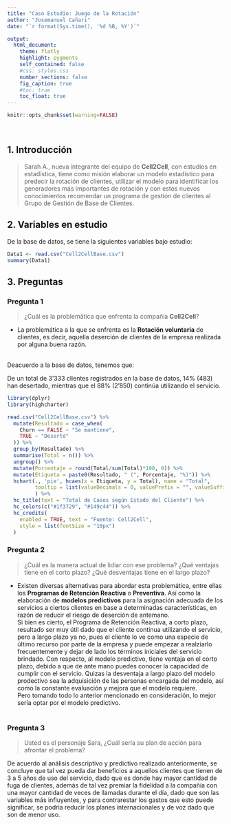 ---
title: "Caso Estudio: Juego de la Rotación"
author: "Josemanuel Cañari"
date: "`r format(Sys.time(), '%d %B, %Y')`"

output:
  html_document:
    theme: flatly
    highlight: pygments
    self_contained: false
    #css: styles.css
    number_sections: false
    fig_caption: true
    #toc: true
    toc_float: true
---

```{r global_options, include=FALSE}
knitr::opts_chunk$set(warning=FALSE)
```

<!-- # Content  -->

<!-- 1. Brief Introduction -->
<!-- 2. Data Sources -->
<!-- 3. Technologies Used -->
<!-- 4. Data Transformation -->
<!--     + Main Libraries -->
<!--     + Graduate Employment Dataset -->
<!--     + Visualizations Part 1 -->
<!--     + Graduates by institutions -->
<!--     + Visualizations Part 2 -->
<!-- 5. Shiny Application -->
<!-- 6. Deployment -->
<!-- 7. References -->




\

## 1. Introducción

>Sarah A., nueva integrante del equipo de **Cell2Cell**, con estudios en estadística, tiene como misión elaborar un modelo estadístico para predecir la rotación de clientes, utilizar el modelo para identificar los generadores más importantes de rotación y con estos nuevos conocimientos recomendar un programa de gestión de clientes al Grupo de Gestión de Base de Clientes.


<!-- ##### **How to see information on the website:** -->

<!-- <img src="www/howto.gif" width="100%"/> -->


## 2. Variables en estudio

De la base de datos, se tiene la siguientes variables bajo estudio:

```{r}
Data1 <- read.csv("Cell2CellBase.csv")
summary(Data1)
```


## 3. Preguntas

### Pregunta 1

> ¿Cuál es la problemática que enfrenta la compañia **Cell2Cell**?


* La problemática a la que se enfrenta es la __Rotación voluntaria__ de clientes, es decir, aquella deserción de clientes de la empresa realizada por alguna buena razón.
\
\

Deacuerdo a la base de datos, tenemos que:
\

De un total de 3'333 clientes registrados en la base de datos, 14% (483) han desertado, mientras que el 88% (2'850) continúa utilizando el servicio.

```{r error = F, warning = F, message = F}
library(dplyr)
library(highcharter)

read.csv("Cell2CellBase.csv") %>%
  mutate(Resultado = case_when(
    Churn == FALSE ~ "Se mantiene",
    TRUE ~ "Desertó"
  )) %>% 
  group_by(Resultado) %>%
  summarise(Total = n()) %>% 
  ungroup() %>% 
  mutate(Porcentaje = round(Total/sum(Total)*100, 0)) %>% 
  mutate(Etiqueta = paste0(Resultado, " (", Porcentaje, "%)")) %>% 
  hchart(., 'pie', hcaes(x = Etiqueta, y = Total), name = "Total",
         tooltip = list(valueDecimals = 0, valuePrefix = "", valueSuffix = " Casos")
         ) %>% 
  hc_title(text = "Total de Casos según Estado del Cliente") %>% 
  hc_colors(c("#1f3729", "#149c44")) %>%
  hc_credits(
    enabled = TRUE, text = "Fuente: Cell2Cell",
    style = list(fontSize = "10px")
  )

```

### Pregunta 2

> ¿Cuál es la manera actual de lidiar con ese problema? ¿Qué ventajas tiene en el corto plazo? ¿Qué desventajas tiene en el largo plazo?


* Existen diversas alternativas para abordar esta problemática, entre ellas los **Programas de Retención Reactiva** o **Preventiva**. Así como la elaboración de **modelos predictivos** para la asignación adecuada de los servicios a ciertos clientes en base a determinadas características, en razón de reducir el riesgo de deserción de antemano.\
Si bien es cierto, el Programa de Retención Reactiva, a corto plazo, resultado ser muy útil dado que el cliente continua utilizando el servicio, pero a largo plazo ya no, pues el cliente lo ve como una especie de último recurso por parte de la empresa y puede empezar a realziarlo frecuentemente y dejar de lado los términos iniciales del servicio brindado.
Con respecto, al modelo predictivo, tiene ventaja en el corto plazo, debido a que de ante mano puedes conocer la capacidad de cumplir con el servicio. Quizas la desventaja a largo plazo del modelo prodectivo sea la adquisición de las personas encargada del modelo, así como la constante evaluación y mejora que el modelo requiere.\
Pero tomando todo lo anterior mencionado en consideración, lo mejor sería optar por el modelo predictivo.
\
\

### Pregunta 3 {.tabset}

> Usted es el personaje Sara, ¿Cuál sería su plan de acción para afrontar el problema?


De acuerdo al análisis descriptivo y predictivo realizado anteriormente, se concluye que tal vez pueda dar beneficios a aquellos clientes que tienen de 3 a 5 años de uso del servicio, dado que es donde hay mayor cantidad de fuga de clientes, además de tal vez premiar la fidelidad a la compañía con una mayor cantidad de veces de llamadas durante el día, dado que son las variables más influyentes, y para contrarestar los gastos que esto puede significar, se podria reducir los planes internacionales y de voz dado que son de menor uso.





